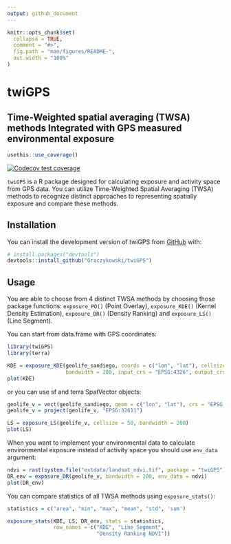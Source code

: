 ```yaml
---
output: github_document
---
```


```r
knitr::opts_chunk$set(
  collapse = TRUE,
  comment = "#>",
  fig.path = "man/figures/README-",
  out.width = "100%"
)
```

# twiGPS
## Time-Weighted spatial averaging (TWSA) methods Integrated with GPS measured environmental exposure
<!-- badges: start -->
```r
usethis::use_coverage()
```
[![Codecov test coverage](https://codecov.io/gh/Graczykowski/twsagps/branch/master/graph/badge.svg)](https://app.codecov.io/gh/Graczykowski/twsagps?branch=master)
<!-- badges: end -->

`twiGPS` is a R package designed for calculating exposure and activity space from GPS data. You can utilize 
Time-Weighted Spatial Averaging (TWSA) methods to recognize distinct approaches to representing spatially exposure and compare these methods.


## Installation

You can install the development version of twiGPS from [GitHub](https://github.com/) with:

``` r
# install.packages("devtools")
devtools::install_github("Graczykowski/twiGPS")
```

## Usage

You are able to choose from 4 distinct TWSA methods by choosing those package functions: `exposure_PO()` (Point Overlay), `exposure_KDE()` (Kernel Density Estimation), `exposure_DR()` (Density Ranking) and `exposure_LS()` (Line Segment).

You can start from data.frame with GPS coordinates:

```r
library(twiGPS)
library(terra)

KDE = exposure_KDE(geolife_sandiego, coords = c("lon", "lat"), cellsize = 50,
                   bandwidth = 200, input_crs = "EPSG:4326", output_crs = "EPSG:32611")
plot(KDE)
```
or you can use sf and terra SpatVector objects:
```r
geolife_v = vect(geolife_sandiego, geom = c("lon", "lat"), crs = "EPSG:4326")
geolife_v = project(geolife_v, "EPSG:32611")

LS = exposure_LS(geolife_v, cellsize = 50, bandwidth = 200)
plot(LS)
```
When you want to implement your environmental data to calculate environmental exposure instead of activity space you should use `env_data` argument:
```r
ndvi = rast(system.file("extdata/landsat_ndvi.tif", package = "twiGPS"))
DR_env = exposure_DR(geolife_v, bandwidth = 200, env_data = ndvi)
plot(DR_env)
```
You can compare statistics of all TWSA methods using `exposure_stats()`:
```r
statistics = c("area", "min", "max", "mean", "std", 'sum')

exposure_stats(KDE, LS, DR_env, stats = statistics,
               row_names = c("KDE", "Line Segment",
                             "Density Ranking NDVI"))
```
